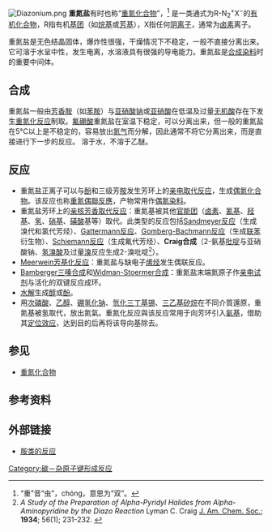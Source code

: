 [[File:Diazonium.png|thumb]]
'''重氮盐'''有时也称“[[重氮化合物|重氮化合物]]”，<ref>“重”音“虫”，chóng，意思为“双”。</ref> 是一类通式为R-N<sub>2</sub><sup>+</sup>X<sup>−</sup>的[[有机化合物|有机化合物]]，R指有机[[基团|基团]]（如[[烷基|烷基]]或[[芳基|芳基]]），X指任何[[阴离子|阴离子]]，通常为[[卤素|卤素]]离子。

重氮盐是无色结晶固体，爆炸性很强，干燥情况下不稳定，一般不直接分离出来。它可溶于水呈中性，发生电离，水溶液具有很强的导电能力。重氮盐是[[有机合成|合成]][[染料|染料]]时的重要中间体。

== 合成 ==
重氮盐一般由[[芳香|芳香]][[胺|胺]]（如[[苯胺|苯胺]]）与[[亚硝酸钠|亚硝酸钠]]或[[亚硝酸|亚硝酸]]在低温及过量[[无机酸|无机酸]]存在下发生[[重氮化反应|重氮化反应]]制取。[[氟硼酸|氟硼酸]]重氮盐在室温下稳定，可以分离出来，但一般的重氮盐在5°C以上是不稳定的，容易放出[[氮气|氮气]]而分解，因此通常不将它分离出来，而是直接进行下一步的反应。
溶于水，不溶于乙醚。

== 反应 ==
*重氮盐正离子可以与[[酚|酚]]和三级芳[[胺|胺]]发生芳环上的[[亲电取代反应|亲电取代反应]]，生成[[偶氮化合物|偶氮化合物]]。该反应也称[[重氮偶聯反應|重氮偶聯反應]]，产物常用作[[偶氮染料|偶氮染料]]。
* 重氮盐芳环上的[[亲核芳香取代反应|亲核芳香取代反应]]：重氮基被其他[[官能团|官能团]]（[[卤素|卤素]]、[[氰基|氰基]]、[[羟基|羟基]]、[[氢|氢]]、[[硝基|硝基]]、[[磺酸|磺酸]]基等）取代。此类型的反应包括[[Sandmeyer反应|Sandmeyer反应]]（生成溴代和氯代芳烃）、[[Gattermann反应|Gattermann反应]]、[[Gomberg-Bachmann反应|Gomberg-Bachmann反应]]（生成[[联苯|联苯]]衍生物）、[[Schiemann反应|Schiemann反应]]（生成氟代芳烃）、'''Craig合成'''（2-氨基[[吡啶|吡啶]]与亚硝酸钠、[[氢溴酸|氢溴酸]]及过量[[溴|溴]]反应生成2-溴吡啶<ref>''A Study of the Preparation of Alpha-Pyridyl Halides from Alpha-Aminopyridine by the Diazo Reaction'' Lyman C. Craig [[J._Am._Chem._Soc.|J. Am. Chem. Soc.]]; '''1934'''; 56(1); 231-232. {{DOI|10.1021/ja01316a072}}</ref>）。
* [[Meerwein芳基化反应|Meerwein芳基化反应]]：重氮盐与缺电子[[烯烃|烯烃]]发生偶联反应。
* [[Bamberger三嗪合成|Bamberger三嗪合成]]和[[Widman-Stoermer合成|Widman-Stoermer合成]]：重氮盐末端氮原子作[[亲电试剂|亲电试剂]]与活化的双键反应成环。
* [[水解|水解]]生成[[醇|醇]]或[[酚|酚]]。
* 用[[次磷酸|次磷酸]]、[[乙醇|乙醇]]、[[硼氢化钠|硼氢化钠]]、[[氫化三丁基锡|氫化三丁基锡]]、[[三乙基矽烷|三乙基矽烷]]在不同介質還原，重氮基被氢取代，放出氮氣。重氮化反应與该反应常用于向芳环引入[[氨基|氨基]]，借助其[[定位效应|定位效应]]，达到目的后再将该导向基除去。

== 参见 ==
*[[重氮化合物|重氮化合物]]

== 参考资料 ==
{{reflist}}

== 外部链接 ==
* [https://archive.is/20121212131033/http://www.cem.msu.edu/~reusch/VirtualText/amine2.htm 胺类的反应]{{en icon}}


[[Category:碳－杂原子键形成反应|Category:碳－杂原子键形成反应]]
